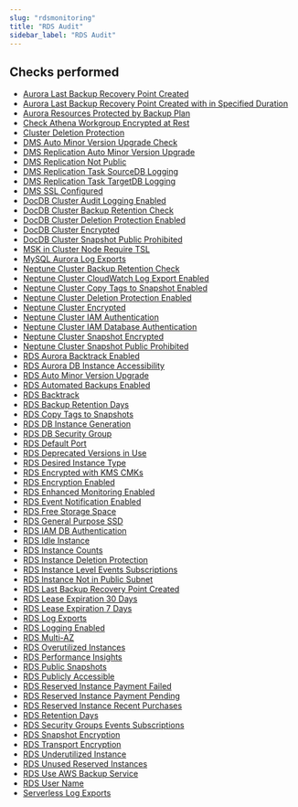 ```yaml
---
slug: "rdsmonitoring"
title: "RDS Audit"
sidebar_label: "RDS Audit"
---
```


## Checks performed

- [Aurora Last Backup Recovery Point Created](rdsmonitoring/rules/aurora_last_backup_recovery_point_created)
- [Aurora Last Backup Recovery Point Created with in Specified Duration](rdsmonitoring/rules/aurora_last_backup_recovery_point_created_with_in_specified_duration)
- [Aurora Resources Protected by Backup Plan](rdsmonitoring/rules/aurora_resources_protected_by_backup_plan)
- [Check Athena Workgroup Encrypted at Rest](rdsmonitoring/rules/check_athena_workgroup_encrypted_at_rest)
- [Cluster Deletion Protection](rdsmonitoring/rules/cluster_deletion_protection)
- [DMS Auto Minor Version Upgrade Check](rdsmonitoring/rules/dms_auto_minor_version_upgrade_check)
- [DMS Replication Auto Minor Version Upgrade](rdsmonitoring/rules/dms_replication_auto_minor_version_upgrade)
- [DMS Replication Not Public](rdsmonitoring/rules/dms_replication_not_public)
- [DMS Replication Task SourceDB Logging](rdsmonitoring/rules/dms_replication_task_sourcedb_logging)
- [DMS Replication Task TargetDB Logging](rdsmonitoring/rules/dms_replication_task_targetdb_logging)
- [DMS SSL Configured](rdsmonitoring/rules/dms_ssl_configured)
- [DocDB Cluster Audit Logging Enabled](rdsmonitoring/rules/docdb_cluster_audit_logging_enabled)
- [DocDB Cluster Backup Retention Check](rdsmonitoring/rules/docdb_cluster_backup_retention_check)
- [DocDB Cluster Deletion Protection Enabled](rdsmonitoring/rules/docdb_cluster_deletion_protection_enabled)
- [DocDB Cluster Encrypted](rdsmonitoring/rules/docdb_cluster_encrypted)
- [DocDB Cluster Snapshot Public Prohibited](rdsmonitoring/rules/docdb_cluster_snapshot_public_prohibited)
- [MSK in Cluster Node Require TSL](rdsmonitoring/rules/msk_in_cluster_node_require_tsl)
- [MySQL Aurora Log Exports](rdsmonitoring/rules/mysql_aurora_log_exports)
- [Neptune Cluster Backup Retention Check](rdsmonitoring/rules/neptune_cluster_backup_retention_check)
- [Neptune Cluster CloudWatch Log Export Enabled](rdsmonitoring/rules/neptune_cluster_cloudwatch_log_export_enabled)
- [Neptune Cluster Copy Tags to Snapshot Enabled](rdsmonitoring/rules/neptune_cluster_copy_tags_to_snapshot_enabled)
- [Neptune Cluster Deletion Protection Enabled](rdsmonitoring/rules/neptune_cluster_deletion_protection_enabled)
- [Neptune Cluster Encrypted](rdsmonitoring/rules/neptune_cluster_encrypted)
- [Neptune Cluster IAM Authentication](rdsmonitoring/rules/neptune_cluster_iam_authentication)
- [Neptune Cluster IAM Database Authentication](rdsmonitoring/rules/neptune_cluster_iam_database_authentication)
- [Neptune Cluster Snapshot Encrypted](rdsmonitoring/rules/neptune_cluster_snapshot_encrypted)
- [Neptune Cluster Snapshot Public Prohibited](rdsmonitoring/rules/neptune_cluster_snapshot_public_prohibited)
- [RDS Aurora Backtrack Enabled](rdsmonitoring/rules/rds_aurora_backtrack_enabled)
- [RDS Aurora DB Instance Accessibility](rdsmonitoring/rules/rds_aurora_db_instance_accessibility)
- [RDS Auto Minor Version Upgrade](rdsmonitoring/rules/rds_auto_minor_version_upgrade)
- [RDS Automated Backups Enabled](rdsmonitoring/rules/rds_automated_backups_enabled)
- [RDS Backtrack](rdsmonitoring/rules/rds_backtrack)
- [RDS Backup Retention Days](rdsmonitoring/rules/rds_backup_retention_days)
- [RDS Copy Tags to Snapshots](rdsmonitoring/rules/rds_copy_tags_to_snapshots)
- [RDS DB Instance Generation](rdsmonitoring/rules/rds_db_instance_generation)
- [RDS DB Security Group](rdsmonitoring/rules/rds_db_security_group)
- [RDS Default Port](rdsmonitoring/rules/rds_default_port)
- [RDS Deprecated Versions in Use](rdsmonitoring/rules/rds_deprecated_versions_in_use)
- [RDS Desired Instance Type](rdsmonitoring/rules/rds_desired_instance_type)
- [RDS Encrypted with KMS CMKs](rdsmonitoring/rules/rds_encrypted_with_kms_cmks)
- [RDS Encryption Enabled](rdsmonitoring/rules/rds_encryption_enabled)
- [RDS Enhanced Monitoring Enabled](rdsmonitoring/rules/rds_enhanced_monitoring_enabled)
- [RDS Event Notification Enabled](rdsmonitoring/rules/rds_event_notification_enabled)
- [RDS Free Storage Space](rdsmonitoring/rules/rds_free_storage_space)
- [RDS General Purpose SSD](rdsmonitoring/rules/rds_general_purpose_ssd)
- [RDS IAM DB Authentication](rdsmonitoring/rules/rds_iam_db_authentication)
- [RDS Idle Instance](rdsmonitoring/rules/rds_idle_instance)
- [RDS Instance Counts](rdsmonitoring/rules/rds_instance_counts)
- [RDS Instance Deletion Protection](rdsmonitoring/rules/rds_instance_deletion_protection)
- [RDS Instance Level Events Subscriptions](rdsmonitoring/rules/rds_instance_level_events_subscriptions)
- [RDS Instance Not in Public Subnet](rdsmonitoring/rules/rds_instance_not_in_public_subnet)
- [RDS Last Backup Recovery Point Created](rdsmonitoring/rules/rds_last_backup_recovery_point_created)
- [RDS Lease Expiration 30 Days](rdsmonitoring/rules/rds_lease_expiration_30_days)
- [RDS Lease Expiration 7 Days](rdsmonitoring/rules/rds_lease_expiration_7_days)
- [RDS Log Exports](rdsmonitoring/rules/rds_log_exports)
- [RDS Logging Enabled](rdsmonitoring/rules/rds_logging_enabled)
- [RDS Multi-AZ](rdsmonitoring/rules/rds_multi_az)
- [RDS Overutilized Instances](rdsmonitoring/rules/rds_overutilized_instances)
- [RDS Performance Insights](rdsmonitoring/rules/rds_performance_insights)
- [RDS Public Snapshots](rdsmonitoring/rules/rds_public_snapshots)
- [RDS Publicly Accessible](rdsmonitoring/rules/rds_publicly_accessible)
- [RDS Reserved Instance Payment Failed](rdsmonitoring/rules/rds_reserved_instance_payment_failed)
- [RDS Reserved Instance Payment Pending](rdsmonitoring/rules/rds_reserved_instance_payment_pending)
- [RDS Reserved Instance Recent Purchases](rdsmonitoring/rules/rds_reserved_instance_recent_purchases)
- [RDS Retention Days](rdsmonitoring/rules/rds_retention_days)
- [RDS Security Groups Events Subscriptions](rdsmonitoring/rules/rds_security_groups_events_subscriptions)
- [RDS Snapshot Encryption](rdsmonitoring/rules/rds_snapshot_encryption)
- [RDS Transport Encryption](rdsmonitoring/rules/rds_transport_encryption)
- [RDS Underutilized Instance](rdsmonitoring/rules/rds_underutilized_instance)
- [RDS Unused Reserved Instances](rdsmonitoring/rules/rds_unused_reserved_instances)
- [RDS Use AWS Backup Service](rdsmonitoring/rules/rds_use_aws_backup_service)
- [RDS User Name](rdsmonitoring/rules/rds_user_name)
- [Serverless Log Exports](rdsmonitoring/rules/serverless_log_exports)
